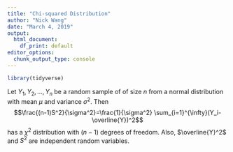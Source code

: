 ```yaml
---
title: "Chi-squared Distribution"
author: "Nick Wang"
date: "March 4, 2019"
output: 
  html_document: 
    df_print: default
editor_options: 
  chunk_output_type: console
---
```


```r
library(tidyverse)
```

Let $Y_1, Y_2, \dots, Y_n$ be a random sample of of size $n$ from a normal distribution with mean $\mu$ and variance $\sigma^2$. Then $$\frac{(n-1)S^2}{\sigma^2}=\frac{1}{\sigma^2} \sum_{i=1}^{\infty}(Y_i-\overline{Y})^2$$ has a $\chi^2$ distribution with $(n-1)$ degrees of freedom. Also, $\overline{Y}^2$ and $S^2$ are independent random variables.
